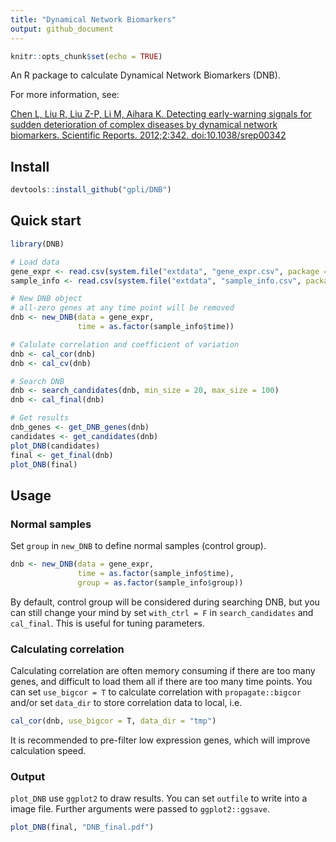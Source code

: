 ```yaml
---
title: "Dynamical Network Biomarkers"
output: github_document
---
```


```r
knitr::opts_chunk$set(echo = TRUE)
```

An R package to calculate Dynamical Network Biomarkers (DNB).

For more information, see:

[Chen L, Liu R, Liu Z-P, Li M, Aihara K. Detecting early-warning signals for sudden deterioration of complex diseases by dynamical network biomarkers. Scientific Reports. 2012;2:342. doi:10.1038/srep00342](https://www.nature.com/articles/srep00342)

## Install

```r
devtools::install_github("gpli/DNB")
```

## Quick start

```r
library(DNB)

# Load data
gene_expr <- read.csv(system.file("extdata", "gene_expr.csv", package = "DNB"), row.names = 1)
sample_info <- read.csv(system.file("extdata", "sample_info.csv", package = "DNB"), row.names = 1)

# New DNB object
# all-zero genes at any time point will be removed
dnb <- new_DNB(data = gene_expr,
               time = as.factor(sample_info$time))

# Calulate correlation and coefficient of variation
dnb <- cal_cor(dnb)
dnb <- cal_cv(dnb)

# Search DNB
dnb <- search_candidates(dnb, min_size = 20, max_size = 100)
dnb <- cal_final(dnb)

# Get results
dnb_genes <- get_DNB_genes(dnb)
candidates <- get_candidates(dnb)
plot_DNB(candidates)
final <- get_final(dnb)
plot_DNB(final)
```


## Usage

### Normal samples
Set `group` in `new_DNB` to define normal samples (control group).

```r
dnb <- new_DNB(data = gene_expr,
               time = as.factor(sample_info$time),
               group = as.factor(sample_info$group))
```

By default, control group will be considered during searching DNB, but you can still change your mind by set `with_ctrl = F` in `search_candidates` and `cal_final`. This is useful for tuning parameters.

### Calculating correlation
Calculating correlation are often memory consuming if there are too many genes, and difficult to load them all if there are too many time points. You can set `use_bigcor = T` to calculate correlation with `propagate::bigcor` and/or set `data_dir` to store correlation data to local, i.e.

```r
cal_cor(dnb, use_bigcor = T, data_dir = "tmp")
```

It is recommended to pre-filter low expression genes, which will improve calculation speed.

### Output
`plot_DNB` use `ggplot2` to draw results. You can set `outfile` to write into a image file. Further arguments were passed to `ggplot2::ggsave`.

```r
plot_DNB(final, "DNB_final.pdf")
```
